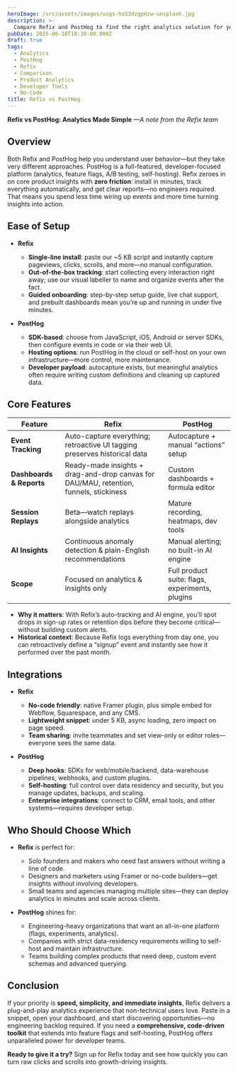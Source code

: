 ```yaml
---
heroImage: /src/assets/images/usgs-hoS3dzgpHzw-unsplash.jpg
description: >-
  Compare Refix and PostHog to find the right analytics solution for your team. Detailed breakdown of setup complexity, features, integrations, and ideal use cases for both product analytics platforms.
pubDate: 2025-06-18T18:30:00.000Z
draft: true
tags:
  - Analytics
  - PostHog
  - Refix
  - Comparison
  - Product Analytics
  - Developer Tools
  - No-Code
title: Refix vs PostHog
---
```


**Refix vs PostHog: Analytics Made Simple**
_—A note from the Refix team_

## Overview

Both Refix and PostHog help you understand user behavior—but they take very different approaches. PostHog is a full-featured, developer-focused platform (analytics, feature flags, A/B testing, self-hosting). Refix zeroes in on core product insights with **zero friction**: install in minutes, track everything automatically, and get clear reports—no engineers required. That means you spend less time wiring up events and more time turning insights into action.

## Ease of Setup

- **Refix**

  - **Single-line install**: paste our \~5 KB script and instantly capture pageviews, clicks, scrolls, and more—no manual configuration.
  - **Out-of-the-box tracking**: start collecting every interaction right away; use our visual labeller to name and organize events after the fact.
  - **Guided onboarding**: step-by-step setup guide, live chat support, and prebuilt dashboards mean you’re up and running in under five minutes.

- **PostHog**

  - **SDK-based**: choose from JavaScript, iOS, Android or server SDKs, then configure events in code or via their web UI.
  - **Hosting options**: run PostHog in the cloud or self-host on your own infrastructure—more control, more maintenance.
  - **Developer payload**: autocapture exists, but meaningful analytics often require writing custom definitions and cleaning up captured data.

## Core Features

| Feature                  | Refix                                                                                  | PostHog                                         |
| ------------------------ | -------------------------------------------------------------------------------------- | ----------------------------------------------- |
| **Event Tracking**       | Auto-capture everything; retroactive UI tagging preserves historical data              | Autocapture + manual “actions” setup            |
| **Dashboards & Reports** | Ready-made insights + drag-and-drop canvas for DAU/MAU, retention, funnels, stickiness | Custom dashboards + formula editor              |
| **Session Replays**      | Beta—watch replays alongside analytics                                                 | Mature recording, heatmaps, dev tools           |
| **AI Insights**          | Continuous anomaly detection & plain-English recommendations                           | Manual alerting; no built-in AI engine          |
| **Scope**                | Focused on analytics & insights only                                                   | Full product suite: flags, experiments, plugins |

- **Why it matters**: With Refix’s auto-tracking and AI engine, you’ll spot drops in sign-up rates or retention dips before they become critical—without building custom alerts.
- **Historical context**: Because Refix logs everything from day one, you can retroactively define a “signup” event and instantly see how it performed over the past month.

## Integrations

- **Refix**

  - **No-code friendly**: native Framer plugin, plus simple embed for Webflow, Squarespace, and any CMS.
  - **Lightweight snippet**: under 5 KB, async loading, zero impact on page speed.
  - **Team sharing**: invite teammates and set view-only or editor roles—everyone sees the same data.

- **PostHog**

  - **Deep hooks**: SDKs for web/mobile/backend, data-warehouse pipelines, webhooks, and custom plugins.
  - **Self-hosting**: full control over data residency and security, but you manage updates, backups, and scaling.
  - **Enterprise integrations**: connect to CRM, email tools, and other systems—requires developer setup.

## Who Should Choose Which

- **Refix** is perfect for:

  - Solo founders and makers who need fast answers without writing a line of code.
  - Designers and marketers using Framer or no-code builders—get insights without involving developers.
  - Small teams and agencies managing multiple sites—they can deploy analytics in minutes and scale across clients.

- **PostHog** shines for:

  - Engineering-heavy organizations that want an all-in-one platform (flags, experiments, analytics).
  - Companies with strict data-residency requirements willing to self-host and maintain infrastructure.
  - Teams building complex products that need deep, custom event schemas and advanced querying.

## Conclusion

If your priority is **speed, simplicity, and immediate insights**, Refix delivers a plug-and-play analytics experience that non-technical users love. Paste in a snippet, open your dashboard, and start discovering opportunities—no engineering backlog required. If you need a **comprehensive, code-driven toolkit** that extends into feature flags and self-hosting, PostHog offers unparalleled power for developer teams.

**Ready to give it a try?** Sign up for Refix today and see how quickly you can turn raw clicks and scrolls into growth-driving insights.
